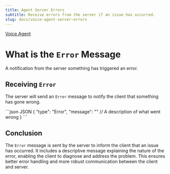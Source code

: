 ```yaml
---
title: Agent Server Errors
subtitle: Receive errors from the server if an issue has occurred.
slug: docs/voice-agent-server-errors
---
```



[Voice Agent](/docs/voice-agent)

# What is the `Error` Message

A notification from the server something has triggered an error.

## Receiving `Error`

The server will send an `Error` message to notify the client that something has gone wrong.

<CodeGroup>
  ```json JSON
  {
    "type": "Error",
    "message": "" // A description of what went wrong
  }
  ```
</CodeGroup>

## Conclusion

The `Error` message is sent by the server to inform the client that an issue has occurred. It includes a descriptive message explaining the nature of the error, enabling the client to diagnose and address the problem. This ensures better error handling and more robust communication between the client and server.
